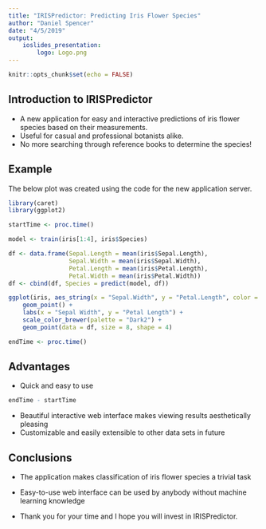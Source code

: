 ```yaml
---
title: "IRISPredictor: Predicting Iris Flower Species"
author: "Daniel Spencer"
date: "4/5/2019"
output: 
    ioslides_presentation:
        logo: Logo.png
---
```


```r
knitr::opts_chunk$set(echo = FALSE)
```

## Introduction to IRISPredictor

- A new application for easy and interactive predictions of iris flower species based on their measurements.
- Useful for casual and professional botanists alike.
<div class="red">
- No more searching through reference books to determine the species!
</div>

## Example

The below plot was created using the code for the new application server.

```r
library(caret)
library(ggplot2)

startTime <- proc.time()

model <- train(iris[1:4], iris$Species)

df <- data.frame(Sepal.Length = mean(iris$Sepal.Length),
                 Sepal.Width = mean(iris$Sepal.Width),
                 Petal.Length = mean(iris$Petal.Length),
                 Petal.Width = mean(iris$Petal.Width))
df <- cbind(df, Species = predict(model, df))

ggplot(iris, aes_string(x = "Sepal.Width", y = "Petal.Length", color = "Species")) +
    geom_point() +
    labs(x = "Sepal Width", y = "Petal Length") +
    scale_color_brewer(palette = "Dark2") +
    geom_point(data = df, size = 8, shape = 4)

endTime <- proc.time()
```

## Advantages

- Quick and easy to use
```r
endTime - startTime
```
- Beautiful interactive web interface makes viewing results aesthetically pleasing
- Customizable and easily extensible to other data sets in future

## Conclusions

- The application makes classification of iris flower species a trivial task
- Easy-to-use web interface can be used by anybody without machine learning knowledge

- Thank you for your time and I hope you will invest in IRISPredictor.

